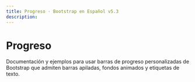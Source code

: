 ```yaml
---
title: Progreso · Bootstrap en Español v5.3
description: 
---
```

# Progreso

Documentación y ejemplos para usar barras de progreso personalizadas de Bootstrap que admiten barras apiladas, fondos animados y etiquetas de texto.